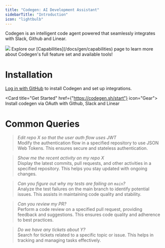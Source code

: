 ```yaml
---
title: "Codegen: AI Development Assistant"
sidebarTitle: "Introduction"
icon: "lightbulb"
---
```


Codegen is an intelligent code agent powered that seamlessly integrates with Slack, Github and Linear.

<Frame caption="Communicate with codegen via Slack">
<img src="/images/codegen-bot-intro.png" />
</Frame>

<Tip>
  Explore our [Capabilities](/docs/gen/capabilities) page to learn more about
  Codegen's full feature set and available tools!
</Tip>


# Installation

[Log in with GitHub](https://codegen.sh/start) to install Codegen and set up integrations.

<Card title="Get Started" href={"https://codegen.sh/start"} icon="Gear">
  Install codegen via OAuth with Github, Slack and Linear
</Card>

# Common Queries

> *Edit repo X so that the user auth flow uses JWT*  
Modify the authentication flow in a specified repository to use JSON Web Tokens. This ensures secure and stateless authentication.

> *Show me the recent activity on my repo X*  
Display the latest commits, pull requests, and other activities in a specified repository. This helps you stay updated with ongoing changes.

> *Can you figure out why my tests are failing on `main`?*  
Analyze the test failures on the main branch to identify potential issues. This assists in maintaining code quality and stability.

> *Can you review my PR?*  
Perform a code review on a specified pull request, providing feedback and suggestions. This ensures code quality and adherence to best practices.

> *Do we have any tickets about Y?*  
Search for tickets related to a specific topic or issue. This helps in tracking and managing tasks effectively.

